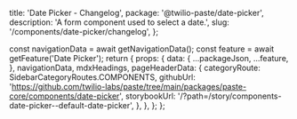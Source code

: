   title: 'Date Picker - Changelog',
  package: '@twilio-paste/date-picker',
  description: 'A form component used to select a date.',
  slug: '/components/date-picker/changelog',
};




  const navigationData = await getNavigationData();
  const feature = await getFeature('Date Picker');
  return {
    props: {
      data: {
        ...packageJson,
        ...feature,
      },
      navigationData,
      mdxHeadings,
      pageHeaderData: {
        categoryRoute: SidebarCategoryRoutes.COMPONENTS,
        githubUrl: 'https://github.com/twilio-labs/paste/tree/main/packages/paste-core/components/date-picker',
        storybookUrl: '/?path=/story/components-date-picker--default-date-picker',
      },
    },
  };
};

<Changelog />
